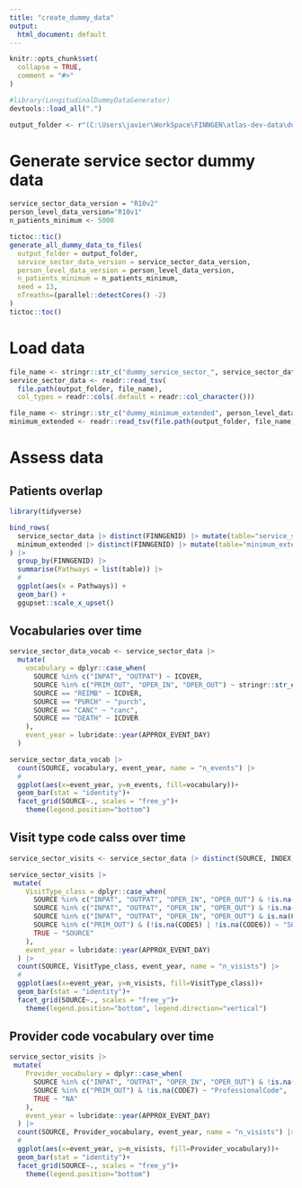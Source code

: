 ```yaml
---
title: "create_dummy_data"
output:
  html_document: default
---
```


```r
knitr::opts_chunk$set(
  collapse = TRUE,
  comment = "#>"
)
```

```r
#library(LongitudinalDummyDataGenerator)
devtools::load_all(".")
```

```r
output_folder <- r"(C:\Users\javier\WorkSpace\FINNGEN\atlas-dev-data\dummy_data_v3\r10_v2_5k\output_dummy_generator)"
```

# Generate service sector dummy data

```r
service_sector_data_version = "R10v2"
person_level_data_version="R10v1"
n_patients_minimum <- 5000
```


```r
tictoc::tic()
generate_all_dummy_data_to_files(
  output_folder = output_folder,
  service_sector_data_version = service_sector_data_version,
  person_level_data_version = person_level_data_version,
  n_patients_minimum = n_patients_minimum,
  seed = 13,
  nTreaths=(parallel::detectCores() -2)
)
tictoc::toc()

```

# Load data

```r

file_name <- stringr::str_c("dummy_service_sector_", service_sector_data_version, ".txt" )
service_sector_data <- readr::read_tsv(
  file.path(output_folder, file_name), 
  col_types = readr::cols(.default = readr::col_character()))

file_name <- stringr::str_c("dummy_minimum_extended", person_level_data_version, ".txt" )
minimum_extended <- readr::read_tsv(file.path(output_folder, file_name))
```

# Assess data

## Patients overlap

```r
library(tidyverse)

bind_rows(
  service_sector_data |> distinct(FINNGENID) |> mutate(table="service_sector"),
  minimum_extended |> distinct(FINNGENID) |> mutate(table="minimum_extended")
) |> 
  group_by(FINNGENID) |> 
  summarise(Pathways = list(table)) |> 
  #
  ggplot(aes(x = Pathways)) +
  geom_bar() +
  ggupset::scale_x_upset()


```

## Vocabularies over time 

```r
service_sector_data_vocab <- service_sector_data |> 
  mutate(
    vocabulary = dplyr::case_when(
      SOURCE %in% c("INPAT", "OUTPAT") ~ ICDVER,
      SOURCE %in% c("PRIM_OUT", "OPER_IN", "OPER_OUT") ~ stringr::str_extract(CATEGORY, "^[:upper:]+"),
      SOURCE == "REIMB" ~ ICDVER,
      SOURCE == "PURCH" ~ "purch",
      SOURCE == "CANC" ~ "canc",
      SOURCE == "DEATH" ~ ICDVER
    ), 
    event_year = lubridate::year(APPROX_EVENT_DAY)
  ) 

```

```r
service_sector_data_vocab |> 
  count(SOURCE, vocabulary, event_year, name = "n_events") |> 
  #
  ggplot(aes(x=event_year, y=n_events, fill=vocabulary))+
  geom_bar(stat = "identity")+
  facet_grid(SOURCE~., scales = "free_y")+
    theme(legend.position="bottom")
```


## Visit type code calss over time 

```r
service_sector_visits <- service_sector_data |> distinct(SOURCE, INDEX, .keep_all = TRUE)
```


```r
service_sector_visits |> 
 mutate(
    VisitType_class = dplyr::case_when(
      SOURCE %in% c("INPAT", "OUTPAT", "OPER_IN", "OPER_OUT") & !is.na(CODE5) & is.na(CODE8) & is.na(CODE9) ~ "SOURCE | ServiceSector", 
      SOURCE %in% c("INPAT", "OUTPAT", "OPER_IN", "OPER_OUT") & !is.na(CODE5) & (!is.na(CODE8) | !is.na(CODE9)) ~ "SOURCE | ServiceSector AND SOURCE | Contact Type | Urgency", 
      SOURCE %in% c("INPAT", "OUTPAT", "OPER_IN", "OPER_OUT") & is.na(CODE5) & (!is.na(CODE8) | !is.na(CODE9)) ~ "SOURCE | Contact Type | Urgency", 
      SOURCE %in% c("PRIM_OUT") & (!is.na(CODE5) | !is.na(CODE6)) ~ "SOURCE | Contact Type | Service Type", 
      TRUE ~ "SOURCE"
    ), 
    event_year = lubridate::year(APPROX_EVENT_DAY)
  ) |> 
  count(SOURCE, VisitType_class, event_year, name = "n_visists") |> 
  #
  ggplot(aes(x=event_year, y=n_visists, fill=VisitType_class))+
  geom_bar(stat = "identity")+
  facet_grid(SOURCE~., scales = "free_y")+
    theme(legend.position="bottom", legend.direction="vertical")
```

## Provider code vocabulary over time 

```r

service_sector_visits |> 
 mutate(
    Provider_vocabulary = dplyr::case_when(
      SOURCE %in% c("INPAT", "OUTPAT", "OPER_IN", "OPER_OUT") & !is.na(CODE6) ~ "MEDSPECfi", 
      SOURCE %in% c("PRIM_OUT") & !is.na(CODE7) ~ "ProfessionalCode", 
      TRUE ~ "NA"
    ), 
    event_year = lubridate::year(APPROX_EVENT_DAY)
  ) |> 
  count(SOURCE, Provider_vocabulary, event_year, name = "n_visists") |> 
  #
  ggplot(aes(x=event_year, y=n_visists, fill=Provider_vocabulary))+
  geom_bar(stat = "identity")+
  facet_grid(SOURCE~., scales = "free_y")+
    theme(legend.position="bottom")
```

































